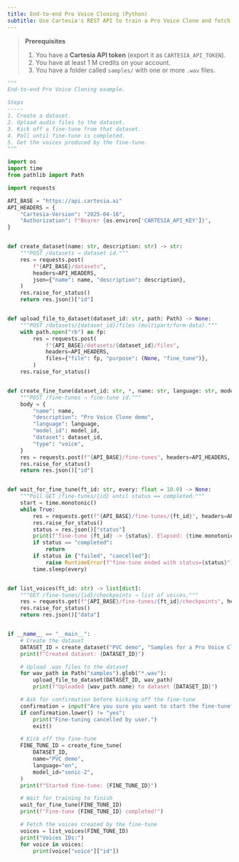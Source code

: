 ```yaml
---
title: End-to-end Pro Voice Cloning (Python)
subtitle: Use Cartesia's REST API to train a Pro Voice Clone and fetch its voices.
---
```


> **Prerequisites**
> 1. You have a **Cartesia API token** (export it as `CARTESIA_API_TOKEN`).
> 2. You have at least 1 M credits on your account.
> 3. You have a folder called `samples/` with one or more `.wav` files.

```python
"""
End-to-end Pro Voice Cloning example.

Steps
-----
1. Create a dataset.
2. Upload audio files to the dataset.
3. Kick off a fine-tune from that dataset.
4. Poll until fine-tune is completed.
5. Get the voices produced by the fine-tune.
"""

import os
import time
from pathlib import Path

import requests

API_BASE = "https://api.cartesia.ai"
API_HEADERS = {
    "Cartesia-Version": "2025-04-16",
    "Authorization": f"Bearer {os.environ['CARTESIA_API_KEY']}",
}


def create_dataset(name: str, description: str) -> str:
    """POST /datasets → dataset id."""
    res = requests.post(
        f"{API_BASE}/datasets",
        headers=API_HEADERS,
        json={"name": name, "description": description},
    )
    res.raise_for_status()
    return res.json()["id"]


def upload_file_to_dataset(dataset_id: str, path: Path) -> None:
    """POST /datasets/{dataset_id}/files (multipart/form-data)."""
    with path.open("rb") as fp:
        res = requests.post(
            f"{API_BASE}/datasets/{dataset_id}/files",
            headers=API_HEADERS,
            files={"file": fp, "purpose": (None, "fine_tune")},
        )
    res.raise_for_status()


def create_fine_tune(dataset_id: str, *, name: str, language: str, model_id: str) -> str:
    """POST /fine-tunes → fine-tune id."""
    body = {
        "name": name,
        "description": "Pro Voice Clone demo",
        "language": language,
        "model_id": model_id,
        "dataset": dataset_id,
        "type": "voice",
    }
    res = requests.post(f"{API_BASE}/fine-tunes", headers=API_HEADERS, json=body, timeout=60)
    res.raise_for_status()
    return res.json()["id"]


def wait_for_fine_tune(ft_id: str, every: float = 10.0) -> None:
    """Poll GET /fine-tunes/{id} until status == completed."""
    start = time.monotonic()
    while True:
        res = requests.get(f"{API_BASE}/fine-tunes/{ft_id}", headers=API_HEADERS)
        res.raise_for_status()
        status = res.json()["status"]
        print(f"fine-tune {ft_id} -> {status}. Elapsed: {time.monotonic() - start:.0f}s")
        if status == "completed":
            return
        if status in {"failed", "cancelled"}:
            raise RuntimeError(f"fine-tune ended with status={status}")
        time.sleep(every)


def list_voices(ft_id: str) -> list[dict]:
    """GET /fine-tunes/{id}/checkpoints → list of voices."""
    res = requests.get(f"{API_BASE}/fine-tunes/{ft_id}/checkpoints", headers=API_HEADERS)
    res.raise_for_status()
    return res.json()["data"]


if __name__ == "__main__":
    # Create the dataset
    DATASET_ID = create_dataset("PVC demo", "Samples for a Pro Voice Clone")
    print(f"Created dataset: {DATASET_ID}")

    # Upload .wav files to the dataset
    for wav_path in Path("samples").glob("*.wav"):
        upload_file_to_dataset(DATASET_ID, wav_path)
        print(f"Uploaded {wav_path.name} to dataset {DATASET_ID}")

    # Ask for confirmation before kicking off the fine-tune
    confirmation = input("Are you sure you want to start the fine-tune? It will cost 1M credits upon successful completion (yes/no): ")
    if confirmation.lower() != "yes":
        print("Fine-tuning cancelled by user.")
        exit()

    # Kick off the fine-tune
    FINE_TUNE_ID = create_fine_tune(
        DATASET_ID,
        name="PVC demo",
        language="en",
        model_id="sonic-2",
    )
    print(f"Started fine-tune: {FINE_TUNE_ID}")

    # Wait for training to finish
    wait_for_fine_tune(FINE_TUNE_ID)
    print(f"Fine-tune {FINE_TUNE_ID} completed!")

    # Fetch the voices created by the fine-tune
    voices = list_voices(FINE_TUNE_ID)
    print("Voices IDs:")
    for voice in voices:
        print(voice["voice"]["id"])
```

